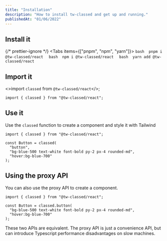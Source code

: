 ```yaml
---
title: "Installation"
description: "How to install tw-classed and get up and running."
publishedAt: "01/06/2022"
---
```



## Install it

{/* prettier-ignore */}
<Tabs items={["pnpm", "npm", "yarn"]}>
  <Tab>
    ```bash 
    pnpm i @tw-classed/react 
    ```
  </Tab>
  <Tab>
    ```bash 
    npm i @tw-classed/react 
    ```
  </Tab>
  <Tab>
    ```bash 
    yarn add @tw-classed/react 
    ```
  </Tab>
</Tabs>

## Import it

<>import `classed` from `@tw-classed/react`</>;

```tsx
import { classed } from "@tw-classed/react";
```

## Use it

Use the `classed` function to create a component and style it with Tailwind

```tsx
import { classed } from "@tw-classed/react";

const Button = classed(
  "button",
  "bg-blue-500 text-white font-bold py-2 px-4 rounded-md",
  "hover:bg-blue-700"
);
```

## Using the proxy API

You can also use the proxy API to create a component.

```tsx
import { classed } from "@tw-classed/react";

const Button = classed.button(
  "bg-blue-500 text-white font-bold py-2 px-4 rounded-md",
  "hover:bg-blue-700"
);
```

These two APIs are equivalent. The proxy API is just a convenience API, but can introduce Typescript performance disadvantages on slow machines.
